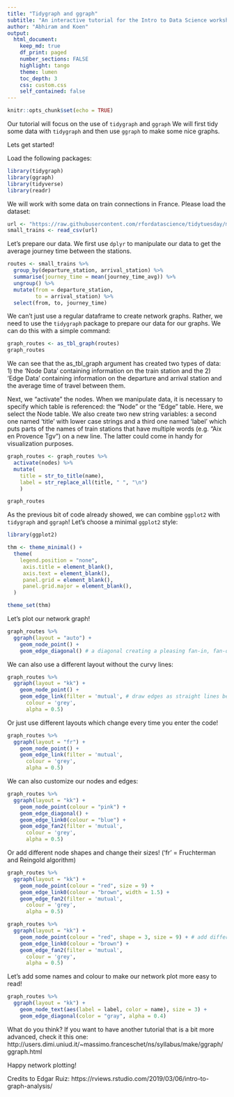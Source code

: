 ```yaml
---
title: "Tidygraph and ggraph"
subtitle: "An interactive tutorial for the Intro to Data Science workshop"
author: "Abhiram and Koen"
output:
  html_document:
    keep_md: true
    df_print: paged
    number_sections: FALSE
    highlight: tango
    theme: lumen
    toc_depth: 3
    css: custom.css 
    self_contained: false
---
```


```r
knitr::opts_chunk$set(echo = TRUE)
```

Our tutorial will focus on the use of `tidygraph` and `ggraph` We will first tidy some data with `tidygraph` and then use `ggraph` to make some nice graphs.

Lets get started!

Load the following packages:

```r
library(tidygraph)
library(ggraph)
library(tidyverse)
library(readr)
```

We will work with some data on train connections in France. Please load the dataset:

```r
url <- "https://raw.githubusercontent.com/rfordatascience/tidytuesday/master/data/2019/2019-02-26/small_trains.csv"
small_trains <- read_csv(url)
```

Let's prepare our data. We first use `dplyr` to manipulate our data to get the average journey time between the stations. 

```r
routes <- small_trains %>%
  group_by(departure_station, arrival_station) %>%
  summarise(journey_time = mean(journey_time_avg)) %>%
  ungroup() %>%
  mutate(from = departure_station, 
         to = arrival_station) %>%
  select(from, to, journey_time)
```

We can't just use a regular dataframe to create network graphs. Rather, we need to use the `tidygraph` package to prepare our data for our graphs. We can do this with a simple command:

```r
graph_routes <- as_tbl_graph(routes)
graph_routes
```

We can see that the as_tbl_graph argument has created two types of data: 1) the 'Node Data' containing information on the train station and the 2) 'Edge Data' containing information on the departure and arrival station and the average time of travel between them. 

Next, we "activate" the nodes. When we manipulate data, it is necessary to specify which table is referenced: the "Node" or the "Edge" table. Here, we select the Node table. We also create two new string variables: a second one named 'title' with lower case strings and a third one named 'label' which puts parts of the names of train stations that have multiple words (e.g. "Aix en Provence Tgv") on a new line. The latter could come in handy for visualization purposes.

```r
graph_routes <- graph_routes %>%
  activate(nodes) %>%
  mutate(
    title = str_to_title(name),
    label = str_replace_all(title, " ", "\n")
    )

graph_routes

```

As the previous bit of code already showed, we can combine `ggplot2` with `tidygraph` and `ggraph`! Let's choose a minimal `ggplot2` style:

```r
library(ggplot2)

thm <- theme_minimal() +
  theme(
    legend.position = "none",
     axis.title = element_blank(),
     axis.text = element_blank(),
     panel.grid = element_blank(),
     panel.grid.major = element_blank(),
  ) 

theme_set(thm)
```

Let's plot our network graph!

```r
graph_routes %>%
  ggraph(layout = "auto") +
    geom_node_point() +
    geom_edge_diagonal() # a diagonal creating a pleasing fan-in, fan-out line
```

We can also use a different layout without the curvy lines:

```r
graph_routes %>%
  ggraph(layout = "kk") +
    geom_node_point() +
    geom_edge_link(filter = 'mutual', # draw edges as straight lines between nodes
      colour = 'grey',
      alpha = 0.5)
```

Or just use different layouts which change every time you enter the code!

```r
graph_routes %>%
  ggraph(layout = "fr") +
    geom_node_point() +
    geom_edge_link(filter = 'mutual',
      colour = 'grey',
      alpha = 0.5)
```


We can also customize our nodes and edges:

```r
graph_routes %>%
  ggraph(layout = "kk") +
    geom_node_point(colour = "pink") +
    geom_edge_diagonal() +
    geom_edge_link0(colour = "blue") +
    geom_edge_fan2(filter = 'mutual',
      colour = 'grey',
      alpha = 0.5)
```

Or add different node shapes and change their sizes! ('fr' = Fruchterman and Reingold algorithm)

```r
graph_routes %>%
  ggraph(layout = "kk") +
    geom_node_point(colour = "red", size = 9) +
    geom_edge_link0(colour = "brown", width = 1.5) +
    geom_edge_fan2(filter = 'mutual',
      colour = 'grey',
      alpha = 0.5)
```


```r
graph_routes %>%
  ggraph(layout = "kk") +
    geom_node_point(colour = "red", shape = 3, size = 9) + # add different node shapes
    geom_edge_link0(colour = "brown") +
    geom_edge_fan2(filter = 'mutual',
      colour = 'grey',
      alpha = 0.5)
```


Let's add some names and colour to make our network plot more easy to read!

```r
graph_routes %>%
  ggraph(layout = "kk") +
    geom_node_text(aes(label = label, color = name), size = 3) +
    geom_edge_diagonal(color = "gray", alpha = 0.4) 
```

What do you think? If you want to have another tutorial that is a bit more advanced, check it this one: http://users.dimi.uniud.it/~massimo.franceschet/ns/syllabus/make/ggraph/ggraph.html

Happy network plotting!

Credits to Edgar Ruiz: https://rviews.rstudio.com/2019/03/06/intro-to-graph-analysis/


